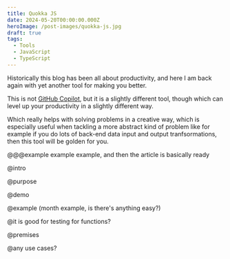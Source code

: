 ```yaml
---
title: Quokka JS
date: 2024-05-20T00:00:00.000Z
heroImage: /post-images/quokka-js.jpg
draft: true
tags:
  - Tools
  - JavaScript
  - TypeScript
---
```


Historically this blog has been all about productivity, and here I am back again with yet another tool for making you better.

This is not [GitHub Copilot](https://alex-code.com/post/2023-07-17-github-copilot-my-1year-experience), but it is a slightly different tool, though which can level up your productivity in a slightly different way.

Which really helps with solving problems in a creative way, which is especially useful when tackling a more abstract kind of problem like for example if you do lots of back-end data input and output tranfsormations, then this tool will be golden for you.

@@@example example example, and then the article is basically ready

@intro

@purpose

@demo

@example (month example, is there's anything easy?)

@it is good for testing for functions?

@premises

@any use cases?
